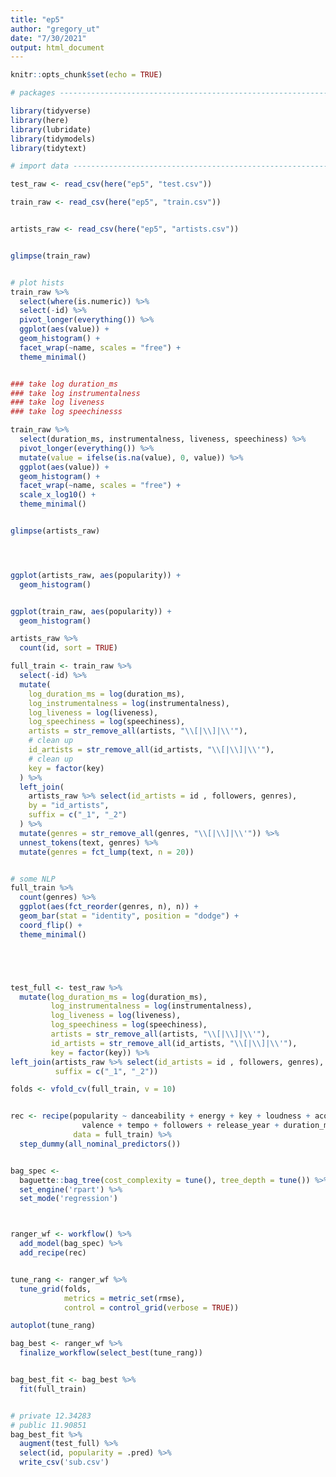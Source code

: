 ```yaml
---
title: "ep5"
author: "gregory_ut"
date: "7/30/2021"
output: html_document
---
```


```r
knitr::opts_chunk$set(echo = TRUE)

# packages ----------------------------------------------------------------

library(tidyverse)
library(here)
library(lubridate)
library(tidymodels)
library(tidytext)
```



```r
# import data -------------------------------------------------------------

test_raw <- read_csv(here("ep5", "test.csv"))

train_raw <- read_csv(here("ep5", "train.csv"))


artists_raw <- read_csv(here("ep5", "artists.csv"))


glimpse(train_raw)


# plot hists
train_raw %>%
  select(where(is.numeric)) %>%
  select(-id) %>%
  pivot_longer(everything()) %>%
  ggplot(aes(value)) +
  geom_histogram() +
  facet_wrap(~name, scales = "free") +
  theme_minimal()


### take log duration_ms
### take log instrumentalness
### take log liveness 
### take log speechinesss

train_raw %>%
  select(duration_ms, instrumentalness, liveness, speechiness) %>%
  pivot_longer(everything()) %>%
  mutate(value = ifelse(is.na(value), 0, value)) %>%
  ggplot(aes(value)) +
  geom_histogram() +
  facet_wrap(~name, scales = "free") +
  scale_x_log10() +
  theme_minimal()


glimpse(artists_raw)




ggplot(artists_raw, aes(popularity)) +
  geom_histogram()


ggplot(train_raw, aes(popularity)) +
  geom_histogram()

artists_raw %>%
  count(id, sort = TRUE)

```



```r

full_train <- train_raw %>%
  select(-id) %>%
  mutate(
    log_duration_ms = log(duration_ms),
    log_instrumentalness = log(instrumentalness),
    log_liveness = log(liveness),
    log_speechiness = log(speechiness),
    artists = str_remove_all(artists, "\\[|\\]|\\'"),
    # clean up
    id_artists = str_remove_all(id_artists, "\\[|\\]|\\'"),
    # clean up
    key = factor(key)
  ) %>%
  left_join(
    artists_raw %>% select(id_artists = id , followers, genres),
    by = "id_artists",
    suffix = c("_1", "_2")
  ) %>%
  mutate(genres = str_remove_all(genres, "\\[|\\]|\\'")) %>%
  unnest_tokens(text, genres) %>%
  mutate(genres = fct_lump(text, n = 20))


# some NLP
full_train %>%
  count(genres) %>%
  ggplot(aes(fct_reorder(genres, n), n)) +
  geom_bar(stat = "identity", position = "dodge") +
  coord_flip() +
  theme_minimal()





test_full <- test_raw %>%
  mutate(log_duration_ms = log(duration_ms),
         log_instrumentalness = log(instrumentalness),
         log_liveness = log(liveness),
         log_speechiness = log(speechiness),
         artists = str_remove_all(artists, "\\[|\\]|\\'"),
         id_artists = str_remove_all(id_artists, "\\[|\\]|\\'"),
         key = factor(key)) %>%
left_join(artists_raw %>% select(id_artists = id , followers, genres), by = "id_artists", 
          suffix = c("_1", "_2"))

```
  
```r

folds <- vfold_cv(full_train, v = 10)


rec <- recipe(popularity ~ danceability + energy + key + loudness + acousticness +
                valence + tempo + followers + release_year + duration_ms + liveness + instrumentalness + speechiness, 
              data = full_train) %>%
  step_dummy(all_nominal_predictors())


bag_spec <-
  baguette::bag_tree(cost_complexity = tune(), tree_depth = tune()) %>%
  set_engine('rpart') %>%
  set_mode('regression')



ranger_wf <- workflow() %>%
  add_model(bag_spec) %>%
  add_recipe(rec)


tune_rang <- ranger_wf %>%
  tune_grid(folds,
            metrics = metric_set(rmse),
            control = control_grid(verbose = TRUE))

autoplot(tune_rang)

bag_best <- ranger_wf %>%
  finalize_workflow(select_best(tune_rang))


bag_best_fit <- bag_best %>%
  fit(full_train)


# private 12.34283
# public 11.90851
bag_best_fit %>%
  augment(test_full) %>%
  select(id, popularity = .pred) %>%
  write_csv('sub.csv')






```



